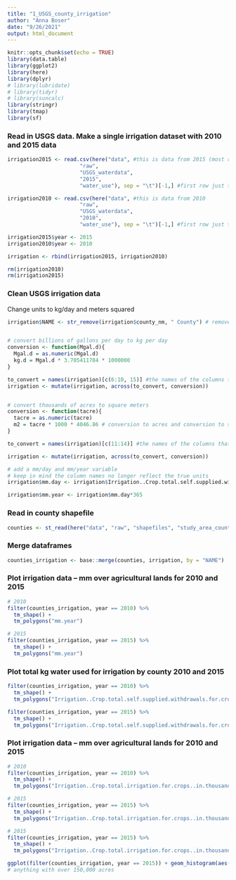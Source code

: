 ```yaml
---
title: "1_USGS_county_irrigation"
author: "Anna Boser"
date: "9/26/2021"
output: html_document
---
```


```r
knitr::opts_chunk$set(echo = TRUE)
library(data.table)
library(ggplot2)
library(here)
library(dplyr)
# library(lubridate)
# library(tidyr)
# library(suncalc)
library(stringr)
library(tmap)
library(sf)
```

### Read in USGS data. Make a single irrigation dataset with 2010 and 2015 data
```r
irrigation2015 <- read.csv(here("data", #this is data from 2015 (most recent)
                       "raw", 
                       "USGS_waterdata",
                       "2015",
                       "water_use"), sep = "\t")[-1,] #first row just tells you the size of the entries; remove

irrigation2010 <- read.csv(here("data", #this is data from 2010
                       "raw", 
                       "USGS_waterdata",
                       "2010",
                       "water_use"), sep = "\t")[-1,] #first row just tells you the size of the entries; remove

irrigation2015$year <- 2015
irrigation2010$year <- 2010

irrigation <- rbind(irrigation2015, irrigation2010)

rm(irrigation2010)
rm(irrigation2015)
```

### Clean USGS irrigation data
Change units to kg/day and meters squared
```r
irrigation$NAME <- str_remove(irrigation$county_nm, " County") # remove the "County" suffix to each county name in order to match to county shapefile names


# convert billions of gallons per day to kg per day
conversion <- function(Mgal.d){
  Mgal.d = as.numeric(Mgal.d)
  kg.d = Mgal.d * 3.785411784 * 1000000
}

to_convert = names(irrigation)[c(6:10, 15)] #the names of the columns that are in Mgal/d and need to be converted
irrigation <- mutate(irrigation, across(to_convert, conversion))


# convert thousands of acres to square meters
conversion <- function(tacre){
  tacre = as.numeric(tacre)
  m2 = tacre * 1000 * 4046.86 # conversion to acres and conversion to square meters
}

to_convert = names(irrigation)[c(11:14)] #the names of the columns that are in thousand of acres and need to be converted

irrigation <- mutate(irrigation, across(to_convert, conversion))

# add a mm/day and mm/year variable
# keep in mind the column names no longer reflect the true units
irrigation$mm.day <- irrigation$Irrigation..Crop.total.self.supplied.withdrawals.for.crops..fresh..in.Mgal.d/irrigation$Irrigation..Crop.total.irrigation.for.crops..in.thousand.acres

irrigation$mm.year <- irrigation$mm.day*365
```

### Read in county shapefile
```r
counties <- st_read(here("data", "raw", "shapefiles", "study_area_counties", "study_area_counties.shp"))
```

### Merge dataframes 
```r
counties_irrigation <- base::merge(counties, irrigation, by = "NAME")
```


### Plot irrigation data -- mm over agricultural lands for 2010 and 2015
```r
# 2010
filter(counties_irrigation, year == 2010) %>% 
  tm_shape() +
  tm_polygons("mm.year")

# 2015
filter(counties_irrigation, year == 2015) %>% 
  tm_shape() +
  tm_polygons("mm.year")
```
### Plot total kg water used for irrigation by county 2010 and 2015
```r
filter(counties_irrigation, year == 2010) %>% 
  tm_shape() +
  tm_polygons("Irrigation..Crop.total.self.supplied.withdrawals.for.crops..fresh..in.Mgal.d")

filter(counties_irrigation, year == 2015) %>% 
  tm_shape() +
  tm_polygons("Irrigation..Crop.total.self.supplied.withdrawals.for.crops..fresh..in.Mgal.d")
```

### Plot irrigation data -- mm over agricultural lands for 2010 and 2015
```r
# 2010
filter(counties_irrigation, year == 2010) %>% 
  tm_shape() +
  tm_polygons("Irrigation..Crop.total.irrigation.for.crops..in.thousand.acres")

# 2015
filter(counties_irrigation, year == 2015) %>% 
  tm_shape() +
  tm_polygons("Irrigation..Crop.total.irrigation.for.crops..in.thousand.acres")
```

```r
# 2015
filter(counties_irrigation, year == 2015) %>% 
  tm_shape() +
  tm_polygons("Irrigation..Crop.total.irrigation.for.crops..in.thousand.acres")

ggplot(filter(counties_irrigation, year == 2015)) + geom_histogram(aes(x = as.numeric(Irrigation..Crop.total.irrigation.for.crops..in.thousand.acres)), bins = 100)
# anything with over 150,000 acres


```

